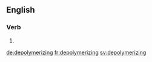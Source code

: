 
==English==

===Verb===
{{head|en}}

# {{present participle of|depolymerize|lang=en}}

[[de:depolymerizing]]
[[fr:depolymerizing]]
[[sv:depolymerizing]]